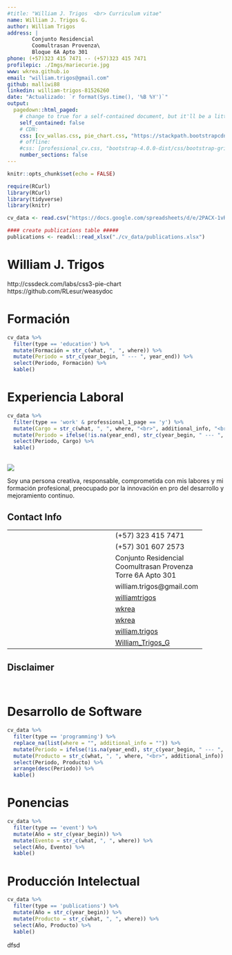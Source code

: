 ```yaml
---
#title: "William J. Trigos  <br> Curriculum vitae"
name: William J. Trigos G.
author: William Trigos
address: |
        Conjunto Residencial
        Coomultrasan Provenza\ 
        Bloque 6A Apto 301
phone: (+57)323 415 7471 -- (+57)323 415 7471
profilepic: ./Imgs/mariecurie.jpg
www: wkrea.github.io
email: "william.trigos@gmail.com"
github: malliwi88
linkedin: william-trigos-81526260
date: "Actualizado: `r format(Sys.time(), '%B %Y')`"
output:
  pagedown::html_paged:
    # change to true for a self-contained document, but it'll be a litte slower for Pandoc to render
    self_contained: false
    # CDN:
    css: [cv_wallas.css, pie_chart.css, "https://stackpath.bootstrapcdn.com/bootstrap/4.3.1/css/bootstrap-grid.min.css", "https://use.fontawesome.com/releases/v5.7.2/css/all.css"]
    # offline:
    #css: [professional_cv.css, "bootstrap-4.0.0-dist/css/bootstrap-grid.min.css", "fontawesome-free-5.8.1-web/css/all.css"]
    number_sections: false
---
```


```r
knitr::opts_chunk$set(echo = FALSE)

require(RCurl)
library(RCurl)
library(tidyverse)
library(knitr)

cv_data <- read.csv("https://docs.google.com/spreadsheets/d/e/2PACX-1vRiXGPtFVJmUMLFBnLhyefdd7ZRMTvRSJKNDAXVa5Q6J3Q5lrZp9Eodr6JwnH9JcwNtHg7XkEaSBIl4/pub?output=csv")

#### create publications table #####
publications <- readxl::read_xlsx("./cv_data/publications.xlsx")

```


<div class="row pageone">
<div class="col-8">
  <h1 class="center">William J. Trigos</h1>

http://cssdeck.com/labs/css3-pie-chart
https://github.com/RLesur/weasydoc

# Formación {.education}
```r
cv_data %>% 
  filter(type == 'education') %>% 
  mutate(Formación = str_c(what, ", ", where)) %>% 
  mutate(Periodo = str_c(year_begin, " --- ", year_end)) %>% 
  select(Periodo, Formación) %>% 
  kable()
```

# Experiencia Laboral {.work}
```r
cv_data %>% 
  filter(type == 'work' & professional_1_page == 'y') %>% 
  mutate(Cargo = str_c(what, ", ", where, "<br>", additional_info, "<br>")) %>% 
  mutate(Periodo = ifelse(!is.na(year_end), str_c(year_begin, " --- ", year_end), year_begin)) %>% 
  select(Periodo, Cargo) %>% 
  kable()
```

<!--mutate(Cargo = str_c("<span class='work-title'>", what, "</span><br class='work-break '>", where, "<br>", additional_info, "<br><br>")) %>%  -->
</div>

<div class="col-4 aside">
# {.summary}
<div class="pieContainer">
  <div class="pieBackground"></div>
  <div id="pieSlice1" class="hold"><div class="pie"></div></div>
  <div class="innerCircle"><div class="content"><img src="./Imgs/wallas.jpg" class="rounded-image" /></div></div>
</div>

Soy una persona creativa, responsable, comprometida con mis labores y mi formación profesional, preocupado por la innovación en pro del desarrollo y mejoramiento continuo. 

Contact Info {#contact}
-----------------------
|  |  |
|------:|:-----|
|<i class="fas fa-mobile-alt"></i>    |(+57) 323 415 7471|
|<i class="fab fa-whatsapp"></i>      | (+57) 301 607 2573|
|<i class="fas fa-map-marker-alt"></i>| Conjunto Residencial <br> Coomultrasan Provenza <br> Torre 6A Apto 301|
|<i class="fa fa-envelope"></i>       | william.trigos@gmail.com |
|<i class="fas fa-globe"></i>         | [williamtrigos](https://sites.google.com/site/williamtrigos/)|
|<i class="fab fa-github"></i>        | [wkrea](https://github.com/wkrea) |
|<i class="fab fa-bitbucket"></i>     | [wkrea](https://github.com/malliwi88) |
|<i class="fab fa-youtube"></i>       | [william.trigos](https://www.youtube.com/channel/UCxWnKOtL8QKvT0p90hXuKJw) |
|<i class="fab fa-researchgate"></i>  | [William_Trigos_G](https://www.researchgate.net/profile/William_Trigos_G) |


Disclaimer {#disclaimer}
--------------------------------------------------------------------------------
<!--This resume was made with the R package [**pagedown**](https://github.com/rstudio/pagedown).-->
</div>


<!-- here starts the second page -->
<br class="pageBreak" />
<div class="row pagetwo">
<div class="col-8">

# Desarrollo de Software {.cv-table .nohead .vertical-top}
```r
cv_data %>% 
  filter(type == 'programming') %>% 
  replace_na(list(where = "", additional_info = "")) %>% 
  mutate(Periodo = ifelse(!is.na(year_end), str_c(year_begin, " --- ", year_end), year_begin)) %>% 
  mutate(Producto = str_c(what, ", ", where, "<br>", additional_info)) %>% 
  select(Periodo, Producto) %>% 
  arrange(desc(Periodo)) %>% 
  kable()
```

# Ponencias {.Events}
```r
cv_data %>% 
  filter(type == 'event') %>% 
  mutate(Año = str_c(year_begin)) %>% 
  mutate(Evento = str_c(what, ", ", where)) %>% 
  select(Año, Evento) %>% 
  kable()
```

# Producción Intelectual {.publicaciones}
```r
cv_data %>% 
  filter(type == 'publications') %>% 
  mutate(Año = str_c(year_begin)) %>% 
  mutate(Producto = str_c(what, ", ", where)) %>% 
  select(Año, Producto) %>% 
  kable()
```
</div>
<div class="col-4 aside">
dfsd
</div>
</div>

